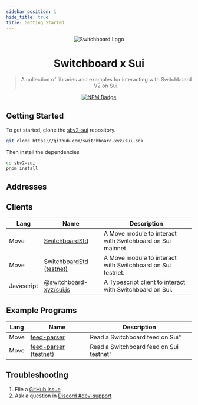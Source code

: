 ```yaml
---
sidebar_position: 1
hide_title: true
title: Getting Started
---
```



<div align="center">

![Switchboard Logo](https://github.com/switchboard-xyz/sbv2-core/raw/main/website/static/img/icons/switchboard/avatar.png)

# Switchboard x Sui

> A collection of libraries and examples for interacting with Switchboard V2 on
> Sui.

[![NPM Badge](https://img.shields.io/github/package-json/v/switchboard-xyz/sui-sdk?color=red&filename=javascript%2Fsui.js%2Fpackage.json&label=%40switchboard-xyz%2Fsui.js&logo=npm)](https://www.npmjs.com/package/@switchboard-xyz/sui.js)

</div>

## Getting Started

To get started, clone the
[sbv2-sui](https://github.com/switchboard-xyz/sui-sdk) repository.

```bash
git clone https://github.com/switchboard-xyz/sui-sdk
```

Then install the dependencies

```bash
cd sbv2-sui
pnpm install
```

## Addresses

<ChainAddresses chain="sui" />

## Clients

| **Lang**   | **Name**                                      | **Description**                                            |
| ---------- | --------------------------------------------- | ---------------------------------------------------------- |
| Move       | [SwitchboardStd](/sui/move/)                  | A Move module to interact with Switchboard on Sui mainnet. |
| Move       | [SwitchboardStd (testnet)](/sui/move/testnet) | A Move module to interact with Switchboard on Sui testnet. |
| Javascript | [@switchboard-xyz/sui.js](/sui/javascript/)   | A Typescript client to interact with Switchboard on Sui.   |

## Example Programs

| **Lang** | **Name**                                               | **Description**                         |
| -------- | ------------------------------------------------------ | --------------------------------------- |
| Move     | [feed-parser](/sui/move/feed-parser)                   | Read a Switchboard feed on Sui"         |
| Move     | [feed-parser (testnet)](/sui/move/feed-parser-testnet) | Read a Switchboard feed on Sui testnet" |

## Troubleshooting

1. File a [GitHub Issue](https://github.com/switchboard-xyz/sui-sdk/issues/new)
2. Ask a question in
   [Discord #dev-support](https://discord.com/channels/841525135311634443/984343400377647144)
